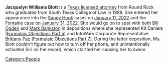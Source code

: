 '''Jacquelyn Williams Blott''' is a [https://www.texasbar.com/AM/Template.cfm?Section=Find_A_Lawyer&template=/Customsource/MemberDirectory/MemberDirectoryDetail.cfm&ContactID=168217 Texas licensed attorney] from Round Rock who graduated from South Texas College of Law in 1989. She entered her appearance into the [[Texas Sandy Hook Lawsuit (Heslin v. Jones)|Sandy Hook]] cases on [https://research.txcourts.gov/CourtRecordsSearch/#!/case/d9dabe298fc452cbbeb76647cb0f30c6 January 11, 2022] and the [[Texas Parkland Shooting Lawsuit (Fontaine v. Jones)|Fontaine]] case on [https://research.txcourts.gov/CourtRecordsSearch/#!/case/a50cd3d78199542b9ad0166d23fb53ef January 31, 2022]. She would go on to spar with both [[Bill Ogden]] and [[Mark Bankston]] in depositions where she represented Kit Daniels ([[664: Formulaic Objections Part 5|Formulaic Objections Part 5]]) and InfoWars Corporate Representative [[Brittany Paz]] ([[685: Formulaic Objections Part 7|Formulaic Objections Part 7]]). During the latter deposition, Ms. Blott couldn't figure out how to turn off her phone, and unintentionally activated Siri on the record, which startled her causing her to swear.
[[Category:People]]